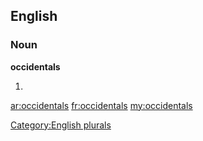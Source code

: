 ==English==

===Noun===
'''occidentals'''

# {{plural of|[[occidental]]}}

[[Category:English plurals]]

[[ar:occidentals]]
[[fr:occidentals]]
[[my:occidentals]]